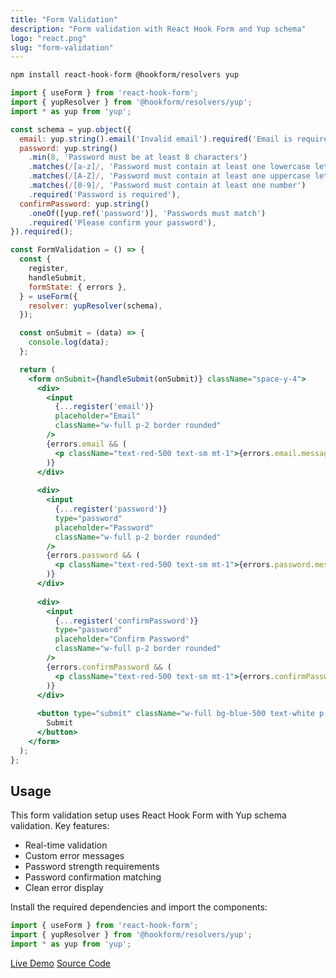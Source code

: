 ```yaml
---
title: "Form Validation"
description: "Form validation with React Hook Form and Yup schema"
logo: "react.png"
slug: "form-validation"
---
```


```bash
npm install react-hook-form @hookform/resolvers yup
```

```jsx
import { useForm } from 'react-hook-form';
import { yupResolver } from '@hookform/resolvers/yup';
import * as yup from 'yup';

const schema = yup.object({
  email: yup.string().email('Invalid email').required('Email is required'),
  password: yup.string()
    .min(8, 'Password must be at least 8 characters')
    .matches(/[a-z]/, 'Password must contain at least one lowercase letter')
    .matches(/[A-Z]/, 'Password must contain at least one uppercase letter')
    .matches(/[0-9]/, 'Password must contain at least one number')
    .required('Password is required'),
  confirmPassword: yup.string()
    .oneOf([yup.ref('password')], 'Passwords must match')
    .required('Please confirm your password'),
}).required();

const FormValidation = () => {
  const {
    register,
    handleSubmit,
    formState: { errors },
  } = useForm({
    resolver: yupResolver(schema),
  });

  const onSubmit = (data) => {
    console.log(data);
  };

  return (
    <form onSubmit={handleSubmit(onSubmit)} className="space-y-4">
      <div>
        <input
          {...register('email')}
          placeholder="Email"
          className="w-full p-2 border rounded"
        />
        {errors.email && (
          <p className="text-red-500 text-sm mt-1">{errors.email.message}</p>
        )}
      </div>
      
      <div>
        <input
          {...register('password')}
          type="password"
          placeholder="Password"
          className="w-full p-2 border rounded"
        />
        {errors.password && (
          <p className="text-red-500 text-sm mt-1">{errors.password.message}</p>
        )}
      </div>
      
      <div>
        <input
          {...register('confirmPassword')}
          type="password"
          placeholder="Confirm Password"
          className="w-full p-2 border rounded"
        />
        {errors.confirmPassword && (
          <p className="text-red-500 text-sm mt-1">{errors.confirmPassword.message}</p>
        )}
      </div>
      
      <button type="submit" className="w-full bg-blue-500 text-white p-2 rounded">
        Submit
      </button>
    </form>
  );
};
```

## Usage

This form validation setup uses React Hook Form with Yup schema validation. Key features:

- Real-time validation
- Custom error messages
- Password strength requirements
- Password confirmation matching
- Clean error display

Install the required dependencies and import the components:

```jsx
import { useForm } from 'react-hook-form';
import { yupResolver } from '@hookform/resolvers/yup';
import * as yup from 'yup';
```

[Live Demo](https://codesandbox.io/s/form-validation-example)
[Source Code](https://github.com/example/form-validation)
